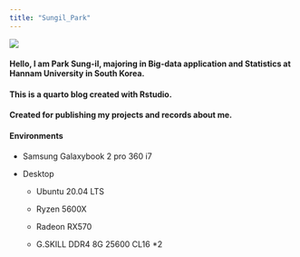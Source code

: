 ```yaml
---
title: "Sungil_Park"
---
```


![](./img/shark_left.jpg)

#### Hello, I am Park Sung-il, majoring in Big-data application and Statistics at Hannam University in South Korea.

#### This is a quarto blog created with Rstudio.

#### Created for publishing my projects and records about me.

#### Environments

-   Samsung Galaxybook 2 pro 360 i7

-   Desktop

    -   Ubuntu 20.04 LTS

    -   Ryzen 5600X

    -   Radeon RX570

    -   G.SKILL DDR4 8G 25600 CL16 \*2
